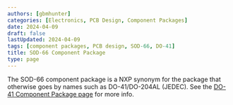 ```yaml
---
authors: [gbmhunter]
categories: [Electronics, PCB Design, Component Packages]
date: 2024-04-09
draft: false
lastUpdated: 2024-04-09
tags: [component packages, PCB design, SOD-66, DO-41]
title: SOD-66 Component Package
type: page
---
```



The SOD-66 component package is a NXP synonym for the package that otherwise goes by names such as DO-41/DO-204AL (JEDEC). See the [DO-41 Component Package page](/pcb-design/component-packages/do-41-component-package/) for more info.
